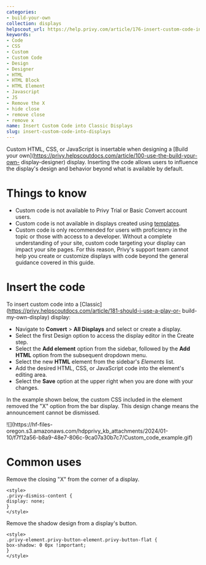 ```yaml
---
categories:
- build-your-own
collection: displays
helpscout_url: https://help.privy.com/article/176-insert-custom-code-into-displays
keywords:
- Code
- CSS
- Custom
- Custom Code
- Design
- Designer
- HTML
- HTML Block
- HTML Element
- Javascript
- JS
- Remove the X
- hide close
- remove close
- remove x
name: Insert Custom Code into Classic Displays
slug: insert-custom-code-into-displays
---
```

Custom HTML, CSS, or JavaScript is insertable when designing a [Build your
own](https://privy.helpscoutdocs.com/article/100-use-the-build-your-own-
display-designer) display. Inserting the code allows users to influence the
display's design and behavior beyond what is available by default.

# Things to know

  * Custom code is not available to Privy Trial or Basic Convert account users.
  * Custom code is not available in displays created using [templates](https://privy.helpscoutdocs.com/article/97-overview-of-the-plays-dashboard). 
  * Custom code is only recommended for users with proficiency in the topic or those with access to a developer. Without a complete understanding of your site, custom code targeting your display can impact your site pages. For this reason, Privy's support team cannot help you create or customize displays with code beyond the general guidance covered in this guide.

# Insert the code

To insert custom code into a
[Classic](https://privy.helpscoutdocs.com/article/181-should-i-use-a-play-or-
build-my-own-display) display:

  * Navigate to **Convert** > **All Displays** and select or create a display.
  * Select the first Design option to access the display editor in the Create step. 
  * Select the **Add element** option from the sidebar, followed by the **Add HTML** option from the subsequent dropdown menu.
  * Select the new **HTML** element from the sidebar's _Elements_ list.
  * Add the desired HTML, CSS, or JavaScript code into the element's editing area.
  * Select the **Save** option at the upper right when you are done with your changes. 

In the example shown below, the custom CSS included in the element removed the
"X" option from the bar display. This design change means the announcement
cannot be dismissed.

![](https://hf-files-
oregon.s3.amazonaws.com/hdpprivy_kb_attachments/2024/01-10/f7f12a56-b8a9-48e7-806c-9ca07a30b7c7/Custom_code_example.gif)

# Common uses

Remove the closing "X" from the corner of a display.

    
    
    <style>
    .privy-dismiss-content {
    display: none;
    }
    </style>
    

Remove the shadow design from a display's button.

    
    
    <style>
    .privy-element.privy-button-element.privy-button-flat {
    box-shadow: 0 0px !important;
    }
    </style>
    

